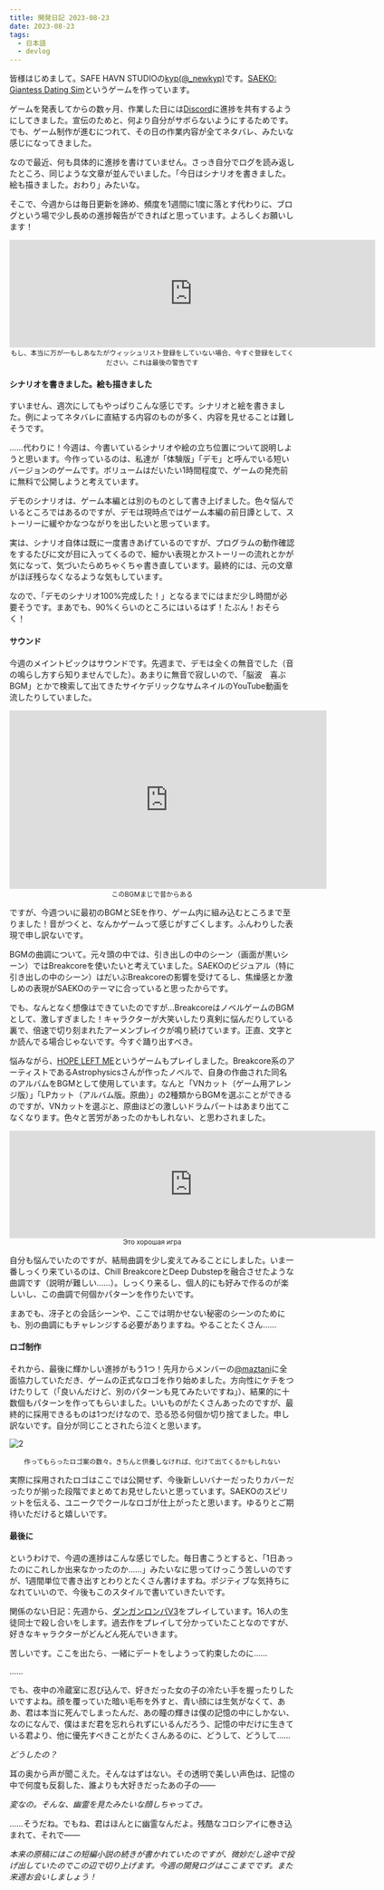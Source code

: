 ```yaml
---
title: 開発日記 2023-08-23
date: 2023-08-23
tags:
  - 日本語
  - devlog
---
```


皆様はじめまして。SAFE HAVN STUDIOの[kyp(@_newkyp)](https://twitter.com/_newkyp)です。[SAEKO: Giantess Dating Sim](https://saekogame.com/)というゲームを作っています。

ゲームを発表してからの数ヶ月、作業した日には[Discord](https://discord.gg/3U7H7CjgxP)に進捗を共有するようにしてきました。宣伝のためと、何より自分がサボらないようにするためです。でも、ゲーム制作が進むにつれて、その日の作業内容が全てネタバレ、みたいな感じになってきました。

なので最近、何も具体的に進捗を書けていません。さっき自分でログを読み返したところ、同じような文章が並んでいました。「今日はシナリオを書きました。絵も描きました。おわり」みたいな。

そこで、今週からは毎日更新を諦め、頻度を1週間に1度に落とす代わりに、ブログという場で少し長めの進捗報告ができればと思っています。よろしくお願いします！
<center>
  <iframe src="https://store.steampowered.com/widget/2492120/" frameborder="0" width="646" height="190"></iframe>
  <br />
  <small>もし、本当に万が一もしあなたがウィッシュリスト登録をしていない場合、今すぐ登録をしてください。これは最後の警告です</small>
</center>

#### シナリオを書きました。絵も描きました

すいません、週次にしてもやっぱりこんな感じです。シナリオと絵を書きました。例によってネタバレに直結する内容のものが多く、内容を見せることは難しそうです。

……代わりに！今週は、今書いているシナリオや絵の立ち位置について説明しようと思います。今作っているのは、私達が「体験版」「デモ」と呼んでいる短いバージョンのゲームです。ボリュームはだいたい1時間程度で、ゲームの発売前に無料で公開しようと考えています。

デモのシナリオは、ゲーム本編とは別のものとして書き上げました。色々悩んでいるところではあるのですが、デモは現時点ではゲーム本編の前日譚として、ストーリーに緩やかなつながりを出したいと思っています。

実は、シナリオ自体は既に一度書きあげているのですが、プログラムの動作確認をするたびに文が目に入ってくるので、細かい表現とかストーリーの流れとかが気になって、気づいたらめちゃくちゃ書き直しています。最終的には、元の文章がほぼ残らなくなるような気もしています。

なので、「デモのシナリオ100%完成した！」となるまでにはまだ少し時間が必要そうです。まあでも、90%くらいのところにはいるはず！たぶん！おそらく！

#### サウンド

今週のメイントピックはサウンドです。先週まで、デモは全くの無音でした（音の鳴らし方すら知りませんでした）。あまりに無音で寂しいので、「脳波　喜ぶ　BGM」とかで検索して出てきたサイケデリックなサムネイルのYouTube動画を流したりしていました。

<center>
  <iframe width="560" height="315" src="https://www.youtube.com/embed/a9n_4d64dUw" title="YouTube video player" frameborder="0" allow="accelerometer; autoplay; clipboard-write; encrypted-media; gyroscope; picture-in-picture; web-share" allowfullscreen></iframe>
  <br />
  <small>このBGMまじで昔からある</small>
</center>

ですが、今週ついに最初のBGMとSEを作り、ゲーム内に組み込むところまで至りました！音がつくと、なんかゲームって感じがすごくします。ふんわりした表現で申し訳ないです。

BGMの曲調について。元々頭の中では、引き出しの中のシーン（画面が黒いシーン）ではBreakcoreを使いたいと考えていました。SAEKOのビジュアル（特に引き出しの中のシーン）はだいぶBreakcoreの影響を受けてるし、焦燥感とか激しめの表現がSAEKOのテーマに合っていると思ったからです。

でも、なんとなく想像はできていたのですが...BreakcoreはノベルゲームのBGMとして、激しすぎました！キャラクターが大笑いしたり真剣に悩んだりしている裏で、倍速で切り刻まれたアーメンブレイクが鳴り続けています。正直、文字とか読んでる場合じゃないです。今すぐ踊り出すべき。

悩みながら、[HOPE LEFT ME](https://store.steampowered.com/app/2268470/HOPE_LEFT_ME/)というゲームもプレイしました。Breakcore系のアーティストであるAstrophysicsさんが作ったノベルで、自身の作曲された同名のアルバムをBGMとして使用しています。なんと「VNカット（ゲーム用アレンジ版）」「LPカット（アルバム版。原曲）」の2種類からBGMを選ぶことができるのですが、VNカットを選ぶと、原曲ほどの激しいドラムパートはあまり出てこなくなります。色々と苦労があったのかもしれない、と思わされました。

<center>
  <iframe src="https://store.steampowered.com/widget/2268470/" frameborder="0" width="646" height="190"></iframe>
  <br />
  <small>Это хорошая игра</small>
</center>

自分も悩んでいたのですが、結局曲調を少し変えてみることにしました。いま一番しっくり来ているのは、Chill BreakcoreとDeep Dubstepを融合させたような曲調です（説明が難しい……）。しっくり来るし、個人的にも好みで作るのが楽しいし、この曲調で何個かパターンを作りたいです。

まあでも、冴子との会話シーンや、ここでは明かせない秘密のシーンのためにも、別の曲調にもチャレンジする必要がありますね。やることたくさん……



#### ロゴ制作

それから、最後に輝かしい進捗がもう1つ！先月からメンバーの[@maztani](https://twitter.com/k_maztani)に全面協力していただき、ゲームの正式なロゴを作り始めました。方向性にケチをつけたりして（「良いんだけど、別のパターンも見てみたいですね」）、結果的に十数個もパターンを作ってもらいました。いいものがたくさんあったのですが、最終的に採用できるものは1つだけなので、恐る恐る何個か切り捨てました。申し訳ないです。自分が同じことされたら泣くと思います。

![2](./2.jpeg)
<center>
  <small>作ってもらったロゴ案の数々。きちんと供養しなければ、化けて出てくるかもしれない</small>
</center>

実際に採用されたロゴはここでは公開せず、今後新しいバナーだったりカバーだったりが揃った段階でまとめてお見せしたいと思っています。SAEKOのスピリットを伝える、ユニークでクールなロゴが仕上がったと思います。ゆるりとご期待いただけると嬉しいです。

#### 最後に

というわけで、今週の進捗はこんな感じでした。毎日書こうとすると、「1日あったのにこれしか出来なかったのか……」みたいなに思ってけっこう苦しいのですが、1週間単位で書き出すとわりとたくさん書けますね。ポジティブな気持ちになれていいので、今後もこのスタイルで書いていきたいです。

関係のない日記：先週から、[ダンガンロンパV3](https://store.steampowered.com/app/567640/V3/?l=japanese)をプレイしています。16人の生徒同士で殺し合いをします。過去作をプレイして分かっていたことなのですが、好きなキャラクターがどんどん死んでいきます。

苦しいです。ここを出たら、一緒にデートをしようって約束したのに……

……

でも、夜中の冷蔵室に忍び込んで、好きだった女の子の冷たい手を握ったりしたいですよね。顔を覆っていた暗い毛布を外すと、青い顔には生気がなくて、ああ、君は本当に死んでしまったんだ、あの瞳の輝きは僕の記憶の中にしかない、なのになんで、僕はまだ君を忘れられずにいるんだろう、記憶の中だけに生きている君より、他に優先すべきことがたくさんあるのに、どうして、どうして……

*どうしたの？*

耳の奥から声が聞こえた。そんなはずはない。その透明で美しい声色は、記憶の中で何度も反芻した、誰よりも大好きだったあの子の――

*変なの。そんな、幽霊を見たみたいな顔しちゃってさ。*

……そうだね。でもね、君はほんとに幽霊なんだよ。残酷なコロシアイに巻き込まれて、それで――

*本来の原稿にはこの短編小説の続きが書かれていたのですが、微妙だし途中で投げ出していたのでこの辺で切り上げます。今週の開発ログはここまでです。また来週お会いしましょう！*
